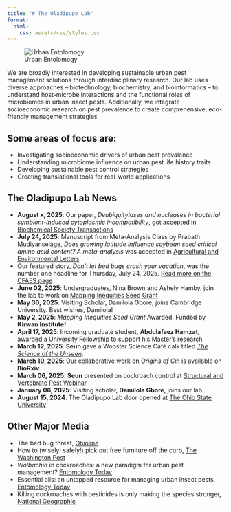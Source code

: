 ```yaml
---
title: "# The Oladipupo Lab"
format:
  html:
    css: assets/css/styles.css
---
```


![Urban Entolomogy](assets/images/lab-logo.png)

We are broadly interested in developing sustainable urban pest management solutions through interdisciplinary research. Our lab uses diverse approaches – biotechnology, biochemistry, and bioinformatics – to understand host-microbe interactions and the functional roles of microbiomes in urban insect pests. Additionally, we integrate socioeconomic research on pest prevalence to create comprehensive, eco-friendly management strategies

## Some areas of focus are:
- Investigating socioeconomic drivers of urban pest prevalence
- Understanding microbiome influence on urban pest life history traits
- Developing sustainable pest control strategies
- Creating translational tools for real-world applications

## The Oladipupo Lab News

- **August x, 2025**: Our paper, _Deubiquitylases and nucleases in bacterial symbiont-induced cytoplasmic incompatibility_, got accepted in [Biochemical Society Transactions](https://portlandpress.com/biochemsoctrans)
- **July 24, 2025**: Manuscript from Meta-Analysis Class by Prabath Mudiyanselage, _Does growing latitude influence soybean seed critical amino acid content? A meta-analysis_ was accepted in [Agricultural and Environmental Letters](https://acsess.onlinelibrary.wiley.com/journal/24719625)
- Our featured story, _Don’t let bed bugs crash your vacation_, was the number one headline for Thursday, July 24, 2025. [Read more on the CFAES page](https://cfaes.osu.edu/news/articles/don%e2%80%99t-let-bed-bugs-crash-your-vacation-cfaes-tackles-the-threat-in-ohio?category=Headline%20news&utm_source=sfmc&utm_medium=email&utm_campaign=omc_faculty-staff-newsletter_fy26_oncampus-20250724&sfmc_key=0032E00002tKwznQAC)
- **June 02, 2025**: Undergraduates, Nina Brown and Ashely Hamby, join the lab to work on [Mapping Inequities Seed Grant](https://ugresearch.osu.edu/research-postings/mapping-inequities-data-driven-approach-understanding-and-combating-bed-bug)
- **May 30, 2025**: Visiting Scholar, Damilola Gbore, joins Cambridge University. Best wishes, Damilola!
- **May 2, 2025**: _Mapping Inequities Seed Grant_ Awarded. Funded by **Kirwan Institute!**
- **April 17, 2025**: Incoming graduate student, **Abdulafeez Hamzat**, awarded a University Fellowship to support his Master's research
- **March 12, 2025**: **Seun** gave a Wooster Science Café calk titled [_The Science of the Unseen_](https://www.woostersciencecafe.org/talks/the-science-of-urban-ecology-and-pest-management).
- **March 10, 2025**: Our collaborative work on [_Origins of Cin_](https://www.biorxiv.org/content/10.1101/2025.03.04.641471v1.full) is available on **BioRxiv**
- **March 06, 2025**: **Seun** presented on cockroach control at [Structural and Vertebrate Pest Webinar](https://pested.osu.edu/events/structural-and-vertebrate-pests-webinar-march-6-2025)
- **January 06, 2025**: Visiting scholar, **Damilola Gbore**, joins our lab
- **August 15, 2024**: The Oladipupo Lab door opened at [The Ohio State University](https://www.osu.edu/)

## Other Major Media
- The bed bug threat, [Ohioline](https://ohioline.osu.edu/factsheet/ent-0103)
- How to (wisely! safely!) pick out free furniture off the curb, [The Washington Post](https://www.washingtonpost.com/home/2025/05/20/how-to-get-furniture-off-the-curb/)
- _Wolbachia_ in cockroaches: a new paradigm for urban pest management? [Entomology Today](https://entomologytoday.org/2023/06/15/wolbachia-cockroaches-new-paradigm-urban-pest-management/)
- Essential oils: an untapped resource for managing urban insect pests, [Entomology Today](https://entomologytoday.org/2022/07/14/essential-oils-untapped-resource-managing-urban-insect-pests/)
- Killing cockroaches with pesticides is only making the species stronger, [National Geographic](https://www.nationalgeographic.com/animals/article/pesticides-are-making-german-cockroaches-stronger/)
